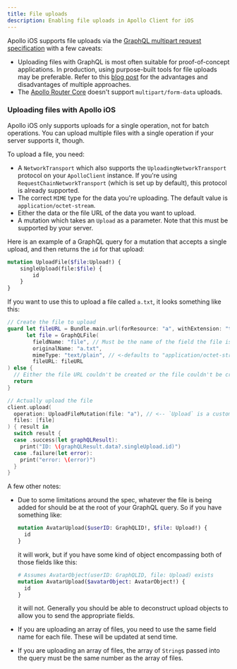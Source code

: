 ```yaml
---
title: File uploads
description: Enabling file uploads in Apollo Client for iOS
---
```


Apollo iOS supports file uploads via the [GraphQL multipart request specification](https://github.com/jaydenseric/graphql-multipart-request-spec) with a few caveats:

- Uploading files with GraphQL is most often suitable for proof-of-concept applications. In production, using purpose-built tools for file uploads may be preferable. Refer to this [blog post](https://www.apollographql.com/blog/backend/file-uploads/file-upload-best-practices/) for the advantages and disadvantages of multiple approaches.
- The [Apollo Router Core](/router/) doesn't support `multipart/form-data` uploads.

### Uploading files with Apollo iOS

Apollo iOS only supports uploads for a single operation, not for batch operations. You can upload multiple files with a single operation if your server supports it, though.

To upload a file, you need:

- A `NetworkTransport` which also supports the `UploadingNetworkTransport` protocol on your `ApolloClient` instance. If you're using `RequestChainNetworkTransport` (which is set up by default), this protocol is already supported.
- The correct `MIME` type for the data you're uploading. The default value is `application/octet-stream`.
- Either the data or the file URL of the data you want to upload.
- A mutation which takes an `Upload` as a parameter. Note that this must be supported by your server.

Here is an example of a GraphQL query for a mutation that accepts a single upload, and then returns the `id` for that upload:

```graphql
mutation UploadFile($file:Upload!) {
    singleUpload(file:$file) {
        id
    }
}
```

If you want to use this to upload a file called `a.txt`, it looks something like this:

```swift
// Create the file to upload
guard let fileURL = Bundle.main.url(forResource: "a", withExtension: "txt"),
      let file = GraphQLFile(
        fieldName: "file", // Must be the name of the field the file is being uploaded to
        originalName: "a.txt",
        mimeType: "text/plain", // <-defaults to "application/octet-stream"
        fileURL: fileURL
) else {
  // Either the file URL couldn't be created or the file couldn't be created.
  return
}

// Actually upload the file
client.upload(
  operation: UploadFileMutation(file: "a"), // <-- `Upload` is a custom scalar that's a `String` under the hood.
  files: [file]
) { result in
  switch result {
  case .success(let graphQLResult):
    print("ID: \(graphQLResult.data?.singleUpload.id)")
  case .failure(let error):
    print("error: \(error)")
  }
}
```

A few other notes:

- Due to some limitations around the spec, whatever the file is being added for should be at the root of your GraphQL query. So if you have something like:

    ```graphql
    mutation AvatarUpload($userID: GraphQLID!, $file: Upload!) {
      id
    }
    ```

    it will work, but if you have some kind of object encompassing both of those fields like this:

    ```graphql
    # Assumes AvatarObject(userID: GraphQLID, file: Upload) exists
    mutation AvatarUpload($avatarObject: AvatarObject!) {
      id
    }
    ```

    it will not. Generally you should be able to deconstruct upload objects to allow you to send the appropriate fields.

- If you are uploading an array of files, you need to use the same field name for each file. These will be updated at send time.
- If you are uploading an array of files, the array of `String`s passed into the query must be the same number as the array of files.
